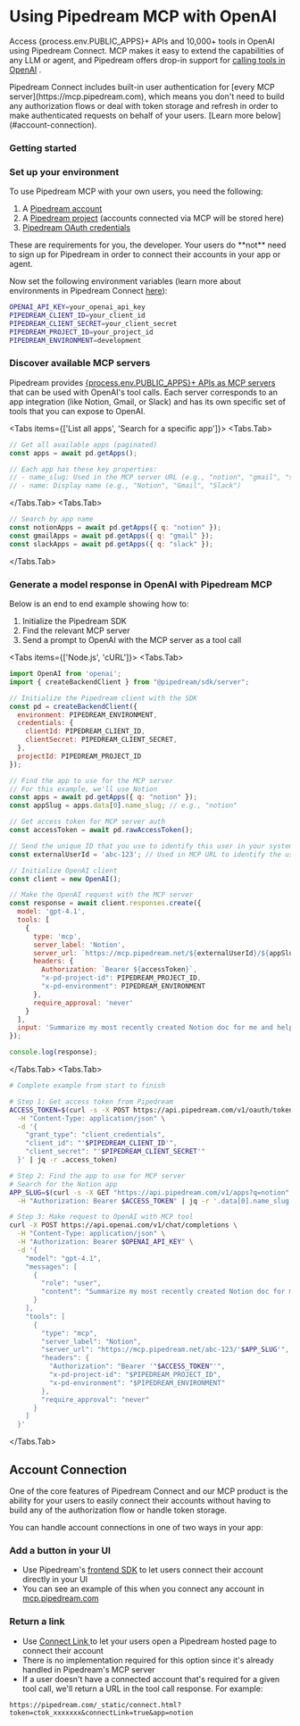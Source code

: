 
# Using Pipedream MCP with OpenAI

Access {process.env.PUBLIC_APPS}+ APIs and 10,000+ tools in OpenAI using Pipedream Connect. MCP makes it easy to extend the capabilities of any LLM or agent, and Pipedream offers drop-in support for [calling tools in OpenAI](https://platform.openai.com/docs/guides/tools?api-mode=responses) .

<Callout type="info">
Pipedream Connect includes built-in user authentication for [every MCP server](https://mcp.pipedream.com), which means you don't need to build any authorization flows or deal with token storage and refresh in order to make authenticated requests on behalf of your users. [Learn more below](#account-connection).
</Callout>

### Getting started

<Steps>

### Set up your environment

To use Pipedream MCP with your own users, you need the following:

1. A [Pipedream account](https://pipedream.com/auth/signup)
2. A [Pipedream project](/projects/#creating-projects) (accounts connected via MCP will be stored here)
3. [Pipedream OAuth credentials](/rest-api/auth/#oauth)

<Callout type="info">
These are requirements for you, the developer. Your users do **not** need to sign up for Pipedream in order to connect their accounts in your app or agent.
</Callout>

Now set the following environment variables (learn more about environments in Pipedream Connect [here](/connect/managed-auth/environments/)):

```bash
OPENAI_API_KEY=your_openai_api_key
PIPEDREAM_CLIENT_ID=your_client_id
PIPEDREAM_CLIENT_SECRET=your_client_secret
PIPEDREAM_PROJECT_ID=your_project_id
PIPEDREAM_ENVIRONMENT=development
```

### Discover available MCP servers

Pipedream provides [{process.env.PUBLIC_APPS}+ APIs as MCP servers](https://mcp.pipedream.com) that can be used with OpenAI's tool calls. Each server corresponds to an app integration (like Notion, Gmail, or Slack) and has its own specific set of tools that you can expose to OpenAI.

<Tabs items={['List all apps', 'Search for a specific app']}>
<Tabs.Tab>
```javascript
// Get all available apps (paginated)
const apps = await pd.getApps();

// Each app has these key properties:
// - name_slug: Used in the MCP server URL (e.g., "notion", "gmail", "slack")
// - name: Display name (e.g., "Notion", "Gmail", "Slack")
```
</Tabs.Tab>
<Tabs.Tab>
```javascript
// Search by app name
const notionApps = await pd.getApps({ q: "notion" });
const gmailApps = await pd.getApps({ q: "gmail" });
const slackApps = await pd.getApps({ q: "slack" });
```
</Tabs.Tab>
</Tabs>

### Generate a model response in OpenAI with Pipedream MCP

Below is an end to end example showing how to:
1. Initialize the Pipedream SDK
2. Find the relevant MCP server
3. Send a prompt to OpenAI with the MCP server as a tool call

<Tabs items={['Node.js', 'cURL']}>
<Tabs.Tab> 
```javascript
import OpenAI from 'openai';
import { createBackendClient } from "@pipedream/sdk/server";

// Initialize the Pipedream client with the SDK
const pd = createBackendClient({
  environment: PIPEDREAM_ENVIRONMENT,
  credentials: {
    clientId: PIPEDREAM_CLIENT_ID,
    clientSecret: PIPEDREAM_CLIENT_SECRET,
  },
  projectId: PIPEDREAM_PROJECT_ID
});

// Find the app to use for the MCP server
// For this example, we'll use Notion
const apps = await pd.getApps({ q: "notion" });
const appSlug = apps.data[0].name_slug; // e.g., "notion"

// Get access token for MCP server auth
const accessToken = await pd.rawAccessToken();

// Send the unique ID that you use to identify this user in your system
const externalUserId = 'abc-123'; // Used in MCP URL to identify the user

// Initialize OpenAI client
const client = new OpenAI();

// Make the OpenAI request with the MCP server
const response = await client.responses.create({
  model: 'gpt-4.1',
  tools: [
    {
      type: 'mcp',
      server_label: 'Notion',
      server_url: `https://mcp.pipedream.net/${externalUserId}/${appSlug}`,
      headers: {
        Authorization: `Bearer ${accessToken}`,
        "x-pd-project-id": PIPEDREAM_PROJECT_ID,
        "x-pd-environment": PIPEDREAM_ENVIRONMENT
      },
      require_approval: 'never'
    }
  ],
  input: 'Summarize my most recently created Notion doc for me and help draft an email to our customers'
});

console.log(response);
```
</Tabs.Tab>
<Tabs.Tab>
```bash
# Complete example from start to finish

# Step 1: Get access token from Pipedream
ACCESS_TOKEN=$(curl -s -X POST https://api.pipedream.com/v1/oauth/token \
  -H "Content-Type: application/json" \
  -d '{
    "grant_type": "client_credentials", 
    "client_id": "'$PIPEDREAM_CLIENT_ID'", 
    "client_secret": "'$PIPEDREAM_CLIENT_SECRET'"
  }' | jq -r .access_token)

# Step 2: Find the app to use for MCP server
# Search for the Notion app
APP_SLUG=$(curl -s -X GET "https://api.pipedream.com/v1/apps?q=notion" \
  -H "Authorization: Bearer $ACCESS_TOKEN" | jq -r '.data[0].name_slug')

# Step 3: Make request to OpenAI with MCP tool
curl -X POST https://api.openai.com/v1/chat/completions \
  -H "Content-Type: application/json" \
  -H "Authorization: Bearer $OPENAI_API_KEY" \
  -d '{
    "model": "gpt-4.1",
    "messages": [
      {
        "role": "user",
        "content": "Summarize my most recently created Notion doc for me and help draft an email to our customers"
      }
    ],
    "tools": [
      {
        "type": "mcp",
        "server_label": "Notion",
        "server_url": "https://mcp.pipedream.net/abc-123/'$APP_SLUG'",
        "headers": {
          "Authorization": "Bearer '"$ACCESS_TOKEN"'",
          "x-pd-project-id": "$PIPEDREAM_PROJECT_ID",
          "x-pd-environment": "$PIPEDREAM_ENVIRONMENT"
        },
        "require_approval": "never"
      }
    ]
  }'
```
</Tabs.Tab>
</Tabs> 
</Steps>

## Account Connection

One of the core features of Pipedream Connect and our MCP product is the ability for your users to easily connect their accounts without having to build any of the authorization flow or handle token storage.

You can handle account connections in one of two ways in your app:

### Add a button in your UI
- Use Pipedream's [frontend SDK](/connect/managed-auth/quickstart/#use-the-pipedream-sdk-in-your-frontend) to let users connect their account directly in your UI
- You can see an example of this when you connect any account in [mcp.pipedream.com](https://mcp.pipedream.com)

### Return a link
- Use [Connect Link ](/connect/managed-auth/quickstart/#or-use-connect-link) to let your users open a Pipedream hosted page to connect their account
- There is no implementation required for this option since it's already handled in Pipedream's MCP server
- If a user doesn't have a connected account that's required for a given tool call, we'll return a URL in the tool call response. For example:

```
https://pipedream.com/_static/connect.html?token=ctok_xxxxxxx&connectLink=true&app=notion
```